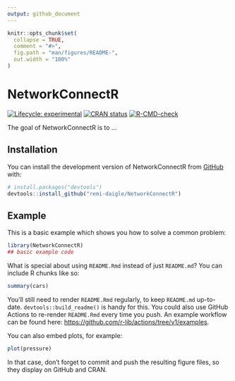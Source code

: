 ```yaml
---
output: github_document
---
```


<!-- README.md is generated from README.Rmd. Please edit that file -->

```r
knitr::opts_chunk$set(
  collapse = TRUE,
  comment = "#>",
  fig.path = "man/figures/README-",
  out.width = "100%"
)
```

# NetworkConnectR

<!-- badges: start -->
[![Lifecycle: experimental](https://img.shields.io/badge/lifecycle-experimental-orange.svg)](https://lifecycle.r-lib.org/articles/stages.html#experimental)
[![CRAN status](https://www.r-pkg.org/badges/version/NetworkConnectR)](https://CRAN.R-project.org/package=NetworkConnectR)
[![R-CMD-check](https://github.com/remi-daigle/NetworkConnectR/workflows/R-CMD-check/badge.svg)](https://github.com/remi-daigle/NetworkConnectR/actions)
<!-- badges: end -->

The goal of NetworkConnectR is to ...

## Installation

You can install the development version of NetworkConnectR from [GitHub](https://github.com/) with:

``` r
# install.packages("devtools")
devtools::install_github("remi-daigle/NetworkConnectR")
```

## Example

This is a basic example which shows you how to solve a common problem:

```r
library(NetworkConnectR)
## basic example code
```

What is special about using `README.Rmd` instead of just `README.md`? You can include R chunks like so:

```r
summary(cars)
```

You'll still need to render `README.Rmd` regularly, to keep `README.md` up-to-date. `devtools::build_readme()` is handy for this. You could also use GitHub Actions to re-render `README.Rmd` every time you push. An example workflow can be found here: <https://github.com/r-lib/actions/tree/v1/examples>.

You can also embed plots, for example:

```r
plot(pressure)
```

In that case, don't forget to commit and push the resulting figure files, so they display on GitHub and CRAN.

